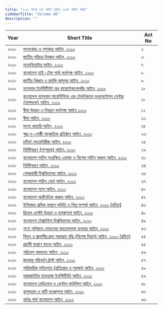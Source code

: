```yaml
---
title: "২০১০ সনের ১নং আইন হইতে ৬৩নং আইন পর্যন্ত"
sidebarTitle: "Volume 40"
description: ""
---
```


| Year | Short Title | Act No |
|------|-------------|--------|
| ২০১০ | [মৎস্যখাদ্য ও পশুখাদ্য আইন, ২০১০](/laws/act-1029) | ২ |
| ২০১০ | [জাতীয় পরিচয় নিবন্ধন আইন, ২০১০](/laws/act-1030) | ৩ |
| ২০১০ | [নভোথিয়েটার আইন, ২০১০](/laws/act-1031) | ৭ |
| ২০১০ | [বাংলাদেশ হাই-টেক পার্ক কর্তৃপক্ষ আইন, ২০১০](/laws/act-1032) | ৮ |
| ২০১০ | [জাতীয় বিজ্ঞান ও প্রযুক্তি জাদুঘর আইন, ২০১০](/laws/act-1033) | ৯ |
| ২০১০ | [ন্যাশনাল ইনস্টিটিউট অব বায়োটেকনোলজি আইন, ২০১০](/laws/act-1034) | ১০ |
| ২০১০ | [বাংলাদেশ ন্যাশনাল সায়েন্টিফিক এন্ড টেকনিক্যাল ডকুমেন্টেশন সেন্টার (ব্যান্সডক) আইন, ২০১০](/laws/act-1035) | ১১ |
| ২০১০ | [বীমা উন্নয়ন ও নিয়ন্ত্রণ কর্তৃপক্ষ আইন,২০১০](/laws/act-1036) | ১২ |
| ২০১০ | [বীমা আইন, ২০১০](/laws/act-1037) | ১৩ |
| ২০১০ | [মৎস্য হ্যাচারি আইন, ২০১০](/laws/act-1042) | ১৪ |
| ২০১০ | [ক্ষুদ্র নৃ-গোষ্ঠী সাংস্কৃতিক প্রতিষ্ঠান আইন, ২০১০](/laws/act-1043) | ২৩ |
| ২০১০ | [চার্টার্ড সেক্রেটারীজ আইন, ২০১০](/laws/act-1045) | ২৫ |
| ২০১০ | [নির্দিষ্টকরণ (সম্পূরক) আইন, ২০১০](/laws/act-1046) | ২৯ |
| ২০১০ | [বাংলাদেশ পর্যটন সংরক্ষিত এলাকা ও বিশেষ পর্যটন অঞ্চল আইন, ২০১০](/laws/act-1047) | ৩১ |
| ২০১০ | [নির্দিষ্টকরণ আইন, ২০১০](/laws/act-1048) | ৩৪ |
| ২০১০ | [বেসরকারী বিশ্ববিদ্যালয় আইন, ২০১০](/laws/act-1057) | ৩৫ |
| ২০১০ | [বাংলাদেশ পর্যটন বোর্ড আইন, ২০১০](/laws/act-1050) | ৩৭ |
| ২০১০ | [বাংলাদেশ গ্যাস আইন, ২০১০](/laws/act-1052) | ৪০ |
| ২০১০ | [বাংলাদেশ অর্থনৈতিক অঞ্চল আইন, ২০১০](/laws/act-1053) | ৪২ |
| ২০১০ | [ইপিজেড শ্রমিক কল্যাণ সমিতি ও শিল্প সম্পর্ক আইন, ২০১০ [রহিত]](/laws/act-1054) | ৪৩ |
| ২০১০ | [রিয়েল এস্টেট উন্নয়ন ও ব্যবস্থাপনা আইন, ২০১০](/laws/act-1055) | ৪৮ |
| ২০১০ | [বাংলাদেশ টেক্সটাইল বিশ্ববিদ্যালয় আইন, ২০১০](/laws/act-1056) | ৪৯ |
| ২০১০ | [পণ্যে পাটজাত মোড়কের বাধ্যতামূলক ব্যবহার আইন, ২০১০](/laws/act-1058) | ৫৩ |
| ২০১০ | [বিদ্যুৎ ও জ্বালানীর দ্রুত সরবরাহ বৃদ্ধি (বিশেষ বিধান) আইন, ২০১০ [রহিত]](/laws/act-1059) | ৫৪ |
| ২০১০ | [প্রবাসী কল্যাণ ব্যাংক আইন, ২০১০](/laws/act-1060) | ৫৫ |
| ২০১০ | [পরিবেশ আদালত আইন, ২০১০](/laws/act-1061) | ৫৬ |
| ২০১০ | [জলবায়ু পরিবর্তন ট্রাস্ট আইন, ২০১০](/laws/act-1062) | ৫৭ |
| ২০১০ | [পারিবারিক সহিংসতা (প্রতিরোধ ও সুরক্ষা) আইন, ২০১০](/laws/act-1063) | ৫৮ |
| ২০১০ | [আন্তজার্তিক মাতৃভাষা ইনস্টিটিউট আইন, ২০১০](/laws/act-1064) | ৫৯ |
| ২০১০ | [বাংলাদেশ মেডিকেল ও ডেন্টাল কাউন্সিল আইন, ২০১০](/laws/act-1065) | ৬১ |
| ২০১০ | [বালুমহাল ও মাটি ব্যবস্থাপনা আইন, ২০১০](/laws/act-1066) | ৬২ |
| ২০১০ | [বর্ডার গার্ড বাংলাদেশ আইন, ২০১০](/laws/act-1067) | ৬৩ |
